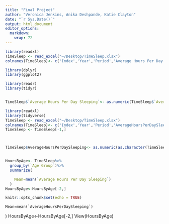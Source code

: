 ```yaml
---
title: "Final Project"
author: "Veronica Jenkins, Anika Deshpande, Katie Clayton"
date: "`r Sys.Date()`"
output: html_document
editor_options: 
  markdown: 
    wrap: 72
---
```


```r
library(readxl)
TimeSleep <- read_excel("~/Desktop/TimeSleep.xlsx")
colnames(TimeSleep)<- c('Index','Year','Period','Average Hours Per Day Sleeping','Standard Error','Type of Days','Age Group','Activity','Sex')
```

```r
library(dplyr)
library(ggplot2)

library(readr)
library(tidyr)


TimeSleep$`Average Hours Per Day Sleeping`<- as.numeric(TimeSleep$`Average Hours Per Day Sleeping`)

library(readxl)
library(tidyverse)
TimeSleep <- read_excel("~/Desktop/TimeSleep.xlsx")
colnames(TimeSleep)<- c('Index','Year','Period','AverageHoursPerDaySleeping','Standard Error','Type of Days','Age Group','Activity','Sex')
TimeSleep <- TimeSleep[-1,]



TimeSleep$AverageHoursPerDaySleeping<- as.numeric(as.character(TimeSleep$AverageHoursPerDaySleeping))


HoursByAge<- TimeSleep%>%
  group_by(`Age Group`)%>%
  summarize(

    Mean=mean(`Average Hours Per Day Sleeping`)
  )
HoursByAge<-HoursByAge[-2,]


```

```r
knitr::opts_chunk$set(echo = TRUE)
```

    Mean=mean(`AverageHoursPerDaySleeping`)
  )
HoursByAge<-HoursByAge[-2,]
View(HoursByAge)
```




```


